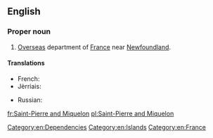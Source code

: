 ==English==
{{wikipedia}}

===Proper noun===
{{en-proper noun}}

# [[overseas|Overseas]] department of [[France]] near [[Newfoundland]].

====Translations====
{{trans-top|department of France}}
* French: {{t+|fr|Saint-Pierre-et-Miquelon}}
* Jèrriais: {{tø|roa-jer|Saint-Pièrre et Miquelon}}
{{trans-mid}}
* Russian: {{t-|ru|Сен-Пьер и Микело́н|m|sc=Cyrl|tr=Sen-P'jer i Mikelón}}
{{trans-bottom}}

[[Category:en:Dependencies]]
[[Category:en:Islands]]
[[Category:en:France]]

[[fr:Saint-Pierre and Miquelon]]
[[pl:Saint-Pierre and Miquelon]]